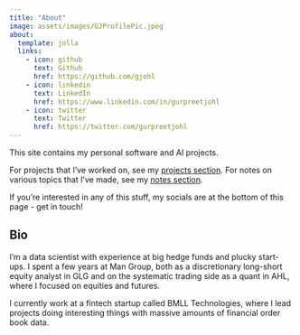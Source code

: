 ```yaml
---
title: "About"
image: assets/images/GJProfilePic.jpeg
about:
  template: jolla
  links:
    - icon: github
      text: Github
      href: https://github.com/gjohl
    - icon: linkedin
      text: LinkedIn
      href: https://www.linkedin.com/in/gurpreetjohl
    - icon: twitter
      text: Twitter
      href: https://twitter.com/gurpreetjohl
---
```


This site contains my personal software and AI projects.

For projects that I've worked on, see my [projects section](projects.qmd).
For notes on various topics that I've made, see my [notes section](blog.qmd).

If you're interested in any of this stuff, my socials are at the bottom of this page - get in touch! 


## Bio
I'm a data scientist with experience at big hedge funds and plucky start-ups. I spent a few years at Man Group, both as a discretionary long-short equity analyst in GLG and on the systematic trading side as a quant in AHL, where I focused on equities and futures.

I currently work at a fintech startup called BMLL Technologies, where I lead projects doing interesting things with massive amounts of financial order book data.